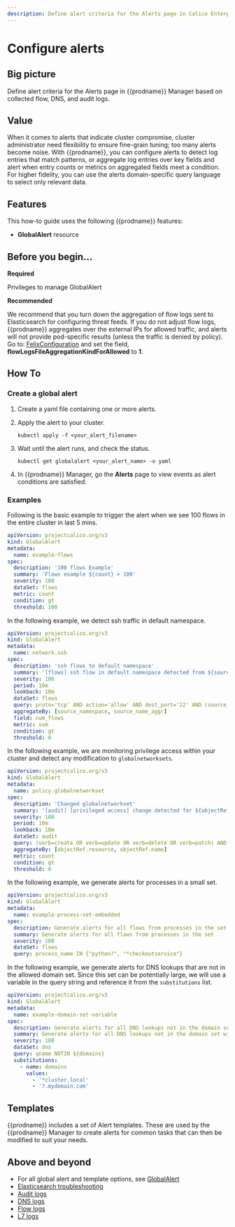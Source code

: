 ```yaml
---
description: Define alert criteria for the Alerts page in Calico Enterprise Manager.
---
```


# Configure alerts

## Big picture

Define alert criteria for the Alerts page in {{prodname}} Manager based on collected flow, DNS, and audit logs.

## Value

When it comes to alerts that indicate cluster compromise, cluster administrator need flexibility to ensure fine-grain tuning; too many alerts become noise. With {{prodname}}, you can configure alerts to detect log entries that match patterns, or aggregate log entries over key fields and alert when entry counts or metrics on aggregated fields meet a condition. For higher fidelity, you can use the alerts domain-specific query language to select only relevant data.

## Features

This how-to guide uses the following {{prodname}} features:

- **GlobalAlert** resource

## Before you begin...

**Required**

Privileges to manage GlobalAlert

**Recommended**

We recommend that you turn down the aggregation of flow logs sent to Elasticsearch for configuring threat feeds. If you do not adjust flow logs, {{prodname}} aggregates over the external IPs for allowed traffic, and alerts will not provide pod-specific results (unless the traffic is denied by policy). Go to: [FelixConfiguration](../reference/resources/felixconfig.mdx) and set the field, **flowLogsFileAggregationKindForAllowed** to **1**.

## How To

### Create a global alert

1. Create a yaml file containing one or more alerts.
1. Apply the alert to your cluster.

   ```shell
   kubectl apply -f <your_alert_filename>
   ```

1. Wait until the alert runs, and check the status.

   ```shell
   kubectl get globalalert <your_alert_name> -o yaml
   ```

1. In {{prodname}} Manager, go the **Alerts** page to view events
   as alert conditions are satisfied.

### Examples

Following is the basic example to trigger the alert when we see 100 flows in the entire cluster in last 5 mins.

```yaml
apiVersion: projectcalico.org/v3
kind: GlobalAlert
metadata:
  name: example-flows
spec:
  description: '100 flows Example'
  summary: 'Flows example ${count} > 100'
  severity: 100
  dataSet: flows
  metric: count
  condition: gt
  threshold: 100
```

In the following example, we detect ssh traffic in default namespace.

```yaml
apiVersion: projectcalico.org/v3
kind: GlobalAlert
metadata:
  name: network.ssh
spec:
  description: 'ssh flows to default namespace'
  summary: '[flows] ssh flow in default namespace detected from ${source_namespace}/${source_name_aggr}'
  severity: 100
  period: 10m
  lookback: 10m
  dataSet: flows
  query: proto='tcp' AND action='allow' AND dest_port='22' AND (source_namespace='default' OR dest_namespace='default') AND reporter=src
  aggregateBy: [source_namespace, source_name_aggr]
  field: num_flows
  metric: sum
  condition: gt
  threshold: 0
```

In the following example, we are monitoring privilege access within your cluster and detect any modification to `globalnetworksets`.

```yaml
apiVersion: projectcalico.org/v3
kind: GlobalAlert
metadata:
  name: policy.globalnetworkset
spec:
  description: 'Changed globalnetworkset'
  summary: '[audit] [privileged access] change detected for ${objectRef.resource} ${objectRef.name}'
  severity: 100
  period: 10m
  lookback: 10m
  dataSet: audit
  query: (verb=create OR verb=update OR verb=delete OR verb=patch) AND "objectRef.resource"=globalnetworksets
  aggregateBy: [objectRef.resource, objectRef.name]
  metric: count
  condition: gt
  threshold: 0
```

In the following example, we generate alerts for processes in a small set.

```yaml
apiVersion: projectcalico.org/v3
kind: GlobalAlert
metadata:
  name: example-process-set-embedded
spec:
  description: Generate alerts for all flows from processes in the set
  summary: Generate alerts for all flows from processes in the set
  severity: 100
  dataSet: flows
  query: process_name IN {"python?", "*checkoutservice"}
```

In the following example, we generate alerts for DNS lookups that are not in the allowed domain set.
Since this set can be potentially large, we will use a variable in the query string and reference it from the `substitutions` list.

```yaml
apiVersion: projectcalico.org/v3
kind: GlobalAlert
metadata:
  name: example-domain-set-variable
spec:
  description: Generate alerts for all DNS lookups not in the domain set
  summary: Generate alerts for all DNS lookups not in the domain set with variable
  severity: 100
  dataSet: dns
  query: qname NOTIN ${domains}
  substitutions:
    - name: domains
      values:
        - '*cluster.local'
        - '?.mydomain.com'
```

## Templates

{{prodname}} includes a set of Alert templates. These are used
by the {{prodname}} Manager to create alerts
for common tasks that can then be modified to suit your needs.

## Above and beyond

- For all global alert and template options, see [GlobalAlert](../reference/resources/globalalert.mdx)
- [Elasticsearch troubleshooting](elastic/troubleshoot.mdx)
- [Audit logs](elastic/audit-overview.mdx)
- [DNS logs](elastic/dns/index.mdx)
- [Flow logs](elastic/flow/index.mdx)
- [L7 logs](elastic/l7/index.mdx)
